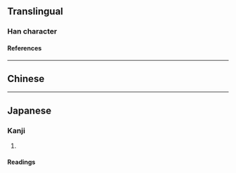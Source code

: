 {{also|肉}}
{{character info}}
==Translingual==

===Han character===
{{Han char|rn=40|rad=宀|as=04|sn=7|four=|canj=JYC|ids=⿱宀六}}

====References====
{{Han ref|kx=0282.180|dkj=07084|dj=0556.050|hdz=20917.070|uh=5B8D}}

----

==Chinese==
{{zh-see|肉|v}}

----

==Japanese==

===Kanji===
{{ja-kanji|grade=|rs=宀04}}

# {{rfdef|ja|sort=宀04}}

====Readings====
{{ja-readings
|on=にく
|kun=しし-
}}
